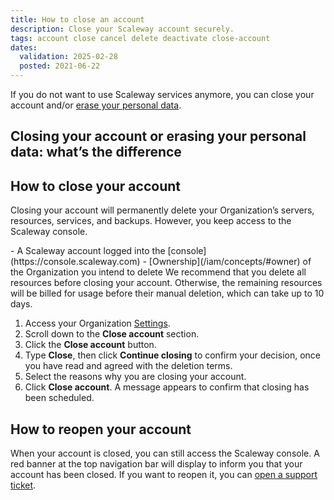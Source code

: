 ```yaml
---
title: How to close an account
description: Close your Scaleway account securely.
tags: account close cancel delete deactivate close-account
dates:
  validation: 2025-02-28
  posted: 2021-06-22
---
```




If you do not want to use Scaleway services anymore, you can close your account and/or [erase your personal data](/account/how-to/manage-my-personal-data-gdpr/#how-to-erase-your-account-and-personal-data).

## Closing your account or erasing your personal data: what’s the difference

<CloseVsErase />

## How to close your account

Closing your account will permanently delete your Organization’s servers, resources, services, and backups. However, you keep access to the Scaleway console.

<Requirements />
- A Scaleway account logged into the [console](https://console.scaleway.com)
- [Ownership](/iam/concepts/#owner) of the Organization you intend to delete

<Message type="note">
  We recommend that you delete all resources before closing your account. Otherwise, the remaining resources will be billed for usage before their manual deletion, which can take up to 10 days.
</Message>


1. Access your Organization [Settings](https://console.scaleway.com/settings).
2. Scroll down to the **Close account** section.
3. Click the **Close account** button.
4. Type **Close**, then click **Continue closing** to confirm your decision, once you have read and agreed with the deletion terms.
5. Select the reasons why you are closing your account.
6. Click **Close account**. A message appears to confirm that closing has been scheduled.

## How to reopen your account

When your account is closed, you can still access the Scaleway console. A red banner at the top navigation bar will display to inform you that your account has been closed. If you want to reopen it, you can [open a support ticket](https://console.scaleway.com/support/tickets/create).

 <Lightbox image={image} alt="Screenshot of the Scaleway console. A banner informs you that the Organization is deactivated and can be reopened by submitting a support ticket." />